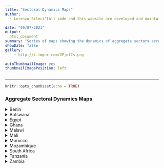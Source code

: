 ```yaml
---
title: "Sectoral Dynamics Maps"
author:
  - Lorenzo Sileci^[All code and this website are developed and maintained by Lorenzo Sileci (LSE, Department of Geography and Environment; Grantham Research Institute for Climate Change and the Environment; l.sileci@lse.ac.uk)]

date: "09/07/2021"
output: 
  html_document
summary: "Series of maps showing the dynamics of aggregate sectors across countries included in the dataset. Maps show admin-level sectoral shares for the last two available waves and the differential between waves."
showDate: false
gallery:
    - http://i.imgur.com/VEjofCs.png
    
autoThumbnailImage: yes
thumbnailImagePosition: left
---
```


***
```r
knitr::opts_chunk$set(echo = TRUE)

```


### Aggregate Sectoral Dynamics Maps

<!-- #### Entire Dataset -->

<!-- ```{r, echo=F, message=F, warning = F, fig.align='center', fig.width=15, fig.height = 10} -->
<!-- library(tidyverse) -->
<!-- library(sf) -->

<!-- load("~/Dropbox/Work/RA/services micro ssa/Lorenzo_RA_Work/cleaned-alesina/panel-alesina.RData") -->

<!-- sector_map = panel_alesina %>% -->
<!--   filter(wave == "secondtolast" | wave == "last") %>% -->
<!--   dplyr::select(one_of(c("country", "district", "wave", "wave_id", "sector_primary", "sector_secondary", "sector_tertiary", "geometry")))  -->

<!-- sector_map_delta = sector_map %>% -->
<!--   sf::st_drop_geometry() %>% -->
<!--   dplyr::select(-wave) %>% -->
<!--   pivot_wider(names_from = wave_id, values_from = c(sector_primary, sector_secondary, sector_tertiary)) %>% -->
<!--   mutate(sector_primary_delta = sector_primary_3 - sector_primary_2, -->
<!--          sector_secondary_delta = sector_secondary_3 - sector_secondary_2, -->
<!--          sector_tertiary_delta = sector_tertiary_3 - sector_tertiary_2) %>% -->
<!--   mutate(wave = "delta") %>% -->
<!--   dplyr::select(one_of(c("country", "district", "wave", "sector_primary_delta", "sector_secondary_delta", "sector_tertiary_delta"))) -->

<!-- geometries = sector_map %>% dplyr::select(one_of(c("district", "geometry"))) -->
<!-- sector_map_delta = merge(geometries, sector_map_delta, by = "district") -->

<!-- entire_1 = ggplot() + -->
<!--   geom_sf(data = sector_map[sector_map$wave=="secondtolast",]$geometry) + -->
<!--   geom_sf(data = sector_map[sector_map$wave=="secondtolast",], aes(fill=sector_primary)) + -->
<!--   scale_fill_viridis_c(option = "plasma", name = "Primary Sector I") + -->
<!--   theme_void() + theme(legend.title = element_text(face = "bold")) -->

<!-- entire_2 = ggplot() + -->
<!--   geom_sf(data = sector_map[sector_map$wave=="last",]$geometry) + -->
<!--   geom_sf(data = sector_map[sector_map$wave=="last",], aes(fill=sector_primary)) + -->
<!--   scale_fill_viridis_c(option = "plasma", name = "Primary Sector II") + -->
<!--   theme_void() + theme(legend.title = element_text(face = "bold")) -->

<!-- entire_3 = ggplot() + -->
<!--   geom_sf(data = sector_map_delta$geometry) + -->
<!--   geom_sf(data = sector_map_delta, aes(fill=sector_primary_delta)) + -->
<!--   scale_fill_viridis_c(option = "plasma", name = "\u0394 Primary Sector") + -->
<!--   theme_void() + theme(legend.title = element_text(face = "bold")) -->

<!-- entire_4 = ggplot() + -->
<!--   geom_sf(data = sector_map[sector_map$wave=="secondtolast",]$geometry) + -->
<!--   geom_sf(data = sector_map[sector_map$wave=="secondtolast",], aes(fill=sector_secondary)) + -->
<!--   scale_fill_viridis_c(option = "viridis", name = "Secondary Sector I") + -->
<!--   theme_void() + theme(legend.title = element_text(face = "bold")) -->

<!-- entire_5 = ggplot() + -->
<!--   geom_sf(data = sector_map[sector_map$wave=="last",]$geometry) + -->
<!--   geom_sf(data = sector_map[sector_map$wave=="last",], aes(fill=sector_secondary)) + -->
<!--   scale_fill_viridis_c(option = "viridis", name = "Secondary Sector II") + -->
<!--   theme_void() + theme(legend.title = element_text(face = "bold")) -->

<!-- entire_6 = ggplot() + -->
<!--   geom_sf(data = sector_map_delta$geometry) + -->
<!--   geom_sf(data = sector_map_delta, aes(fill=sector_secondary_delta)) + -->
<!--   scale_fill_viridis_c(option = "viridis", name = "\u0394 Secondary Sector") + -->
<!--   theme_void() + theme(legend.title = element_text(face = "bold")) -->


<!-- entire_7 = ggplot() + -->
<!--   geom_sf(data = sector_map[sector_map$wave=="secondtolast",]$geometry) + -->
<!--   geom_sf(data = sector_map[sector_map$wave=="secondtolast",], aes(fill=sector_tertiary)) + -->
<!--   scale_fill_viridis_c(option = "rocket", name = "Tertiary Sector I") + -->
<!--   theme_void() + theme(legend.title = element_text(face = "bold")) -->

<!-- entire_8 = ggplot() + -->
<!--   geom_sf(data = sector_map[sector_map$wave=="last",]$geometry) + -->
<!--   geom_sf(data = sector_map[sector_map$wave=="last",], aes(fill=sector_tertiary)) + -->
<!--   scale_fill_viridis_c(option = "rocket", name = "Tertiary Sector II") + -->
<!--   theme_void() + theme(legend.title = element_text(face = "bold")) -->

<!-- entire_9 = ggplot() + -->
<!--   geom_sf(data = sector_map_delta$geometry) + -->
<!--   geom_sf(data = sector_map_delta, aes(fill=sector_tertiary_delta)) + -->
<!--   scale_fill_viridis_c(option = "rocket", name = "\u0394 Tertiary Sector") + -->
<!--   theme_void() + theme(legend.title = element_text(face = "bold")) -->

<!-- ggpubr::ggarrange(entire_1, entire_2, entire_3, entire_4, entire_5, entire_6, entire_7, entire_8, entire_9, -->
<!--                   ncol = 3, nrow = 3, -->
<!--                   hjust =  -0.7) -->
<!-- ``` -->



<details><summary> Benin </summary>

```r
library(tidyverse)
library(sf)

load("~/Dropbox/Work/RA/services micro ssa/Lorenzo_RA_Work/cleaned-alesina/panel-alesina.RData")

sector_map = panel_alesina %>%
  filter(wave == "secondtolast" | wave == "last") %>%
  dplyr::select(one_of(c("country", "district", "wave", "wave_id", "sector_primary", "sector_secondary", "sector_tertiary", "geometry"))) 

sector_map_delta = sector_map %>%
  sf::st_drop_geometry() %>%
  dplyr::select(-wave) %>%
  pivot_wider(names_from = wave_id, values_from = c(sector_primary, sector_secondary, sector_tertiary)) %>%
  mutate(sector_primary_delta = sector_primary_3 - sector_primary_2,
         sector_secondary_delta = sector_secondary_3 - sector_secondary_2,
         sector_tertiary_delta = sector_tertiary_3 - sector_tertiary_2) %>%
  mutate(wave = "delta") %>%
  dplyr::select(one_of(c("country", "district", "wave", "sector_primary_delta", "sector_secondary_delta", "sector_tertiary_delta")))

geometries = sector_map %>% dplyr::select(one_of(c("district", "geometry")))
sector_map_delta = merge(geometries, sector_map_delta, by = "district")

Benin_1 = ggplot() +
  geom_sf(data = sector_map[sector_map$country=="Benin" & sector_map$wave=="secondtolast",]$geometry) +
  geom_sf(data = sector_map[sector_map$country=="Benin" & sector_map$wave=="secondtolast",], aes(fill=sector_primary)) +
  scale_fill_viridis_c(option = "plasma", name = "Primary Sector I") +
  theme_void() + theme(legend.title = element_text(face = "bold"))

Benin_2 = ggplot() +
  geom_sf(data = sector_map[sector_map$country=="Benin" & sector_map$wave=="last",]$geometry) +
  geom_sf(data = sector_map[sector_map$country=="Benin" & sector_map$wave=="last",], aes(fill=sector_primary)) +
  scale_fill_viridis_c(option = "plasma", name = "Primary Sector II") +
  theme_void() + theme(legend.title = element_text(face = "bold"))

Benin_3 = ggplot() +
  geom_sf(data = sector_map_delta[sector_map_delta$country=="Benin",]$geometry) +
  geom_sf(data = sector_map_delta[sector_map_delta$country=="Benin",], aes(fill=sector_primary_delta)) +
  scale_fill_viridis_c(option = "plasma", name = "\u0394 Primary Sector") +
  theme_void() + theme(legend.title = element_text(face = "bold"))

Benin_4 = ggplot() +
  geom_sf(data = sector_map[sector_map$country=="Benin" & sector_map$wave=="secondtolast",]$geometry) +
  geom_sf(data = sector_map[sector_map$country=="Benin" & sector_map$wave=="secondtolast",], aes(fill=sector_secondary)) +
  scale_fill_viridis_c(option = "viridis", name = "Secondary Sector I") +
  theme_void() + theme(legend.title = element_text(face = "bold"))

Benin_5 = ggplot() +
  geom_sf(data = sector_map[sector_map$country=="Benin" & sector_map$wave=="last",]$geometry) +
  geom_sf(data = sector_map[sector_map$country=="Benin" & sector_map$wave=="last",], aes(fill=sector_secondary)) +
  scale_fill_viridis_c(option = "viridis", name = "Secondary Sector II") +
  theme_void() + theme(legend.title = element_text(face = "bold"))

Benin_6 = ggplot() +
  geom_sf(data = sector_map_delta[sector_map_delta$country=="Benin",]$geometry) +
  geom_sf(data = sector_map_delta[sector_map_delta$country=="Benin",], aes(fill=sector_secondary_delta)) +
  scale_fill_viridis_c(option = "viridis", name = "\u0394 Secondary Sector") +
  theme_void() + theme(legend.title = element_text(face = "bold"))


Benin_7 = ggplot() +
  geom_sf(data = sector_map[sector_map$country=="Benin" & sector_map$wave=="secondtolast",]$geometry) +
  geom_sf(data = sector_map[sector_map$country=="Benin" & sector_map$wave=="secondtolast",], aes(fill=sector_tertiary)) +
  scale_fill_viridis_c(option = "rocket", name = "Tertiary Sector I") +
  theme_void() + theme(legend.title = element_text(face = "bold"))

Benin_8 = ggplot() +
  geom_sf(data = sector_map[sector_map$country=="Benin" & sector_map$wave=="last",]$geometry) +
  geom_sf(data = sector_map[sector_map$country=="Benin" & sector_map$wave=="last",], aes(fill=sector_tertiary)) +
  scale_fill_viridis_c(option = "rocket", name = "Tertiary Sector II") +
  theme_void() + theme(legend.title = element_text(face = "bold"))

Benin_9 = ggplot() +
  geom_sf(data = sector_map_delta[sector_map_delta$country=="Benin",]$geometry) +
  geom_sf(data = sector_map_delta[sector_map_delta$country=="Benin",], aes(fill=sector_tertiary_delta)) +
  scale_fill_viridis_c(option = "rocket", name = "\u0394 Tertiary Sector") +
  theme_void() + theme(legend.title = element_text(face = "bold"))

ggpubr::ggarrange(Benin_1, Benin_2, Benin_3, Benin_4, Benin_5, Benin_6, Benin_7, Benin_8, Benin_9,
                  ncol = 3, nrow = 3,
                  hjust =  -0.7)
```

</details><details><summary>Botswana</summary>

```r
library(tidyverse)
library(sf)

load("~/Dropbox/Work/RA/services micro ssa/Lorenzo_RA_Work/cleaned-alesina/panel-alesina.RData")

sector_map = panel_alesina %>%
  filter(wave == "secondtolast" | wave == "last") %>%
  dplyr::select(one_of(c("country", "district", "wave", "wave_id", "sector_primary", "sector_secondary", "sector_tertiary", "geometry"))) 

sector_map_delta = sector_map %>%
  sf::st_drop_geometry() %>%
  dplyr::select(-wave) %>%
  pivot_wider(names_from = wave_id, values_from = c(sector_primary, sector_secondary, sector_tertiary)) %>%
  mutate(sector_primary_delta = sector_primary_3 - sector_primary_2,
         sector_secondary_delta = sector_secondary_3 - sector_secondary_2,
         sector_tertiary_delta = sector_tertiary_3 - sector_tertiary_2) %>%
  mutate(wave = "delta") %>%
  dplyr::select(one_of(c("country", "district", "wave", "sector_primary_delta", "sector_secondary_delta", "sector_tertiary_delta")))

geometries = sector_map %>% dplyr::select(one_of(c("district", "geometry")))
sector_map_delta = merge(geometries, sector_map_delta, by = "district")

Botswana_1 = ggplot() +
  geom_sf(data = sector_map[sector_map$country=="Botswana" & sector_map$wave=="secondtolast",]$geometry) +
  geom_sf(data = sector_map[sector_map$country=="Botswana" & sector_map$wave=="secondtolast",], aes(fill=sector_primary)) +
  scale_fill_viridis_c(option = "plasma", name = "Primary Sector I") +
  theme_void() + theme(legend.title = element_text(face = "bold"))

Botswana_2 = ggplot() +
  geom_sf(data = sector_map[sector_map$country=="Botswana" & sector_map$wave=="last",]$geometry) +
  geom_sf(data = sector_map[sector_map$country=="Botswana" & sector_map$wave=="last",], aes(fill=sector_primary)) +
  scale_fill_viridis_c(option = "plasma", name = "Primary Sector II") +
  theme_void() + theme(legend.title = element_text(face = "bold"))

Botswana_3 = ggplot() +
  geom_sf(data = sector_map_delta[sector_map_delta$country=="Botswana",]$geometry) +
  geom_sf(data = sector_map_delta[sector_map_delta$country=="Botswana",], aes(fill=sector_primary_delta)) +
  scale_fill_viridis_c(option = "plasma", name = "\u0394 Primary Sector") +
  theme_void() + theme(legend.title = element_text(face = "bold"))

Botswana_4 = ggplot() +
  geom_sf(data = sector_map[sector_map$country=="Botswana" & sector_map$wave=="secondtolast",]$geometry) +
  geom_sf(data = sector_map[sector_map$country=="Botswana" & sector_map$wave=="secondtolast",], aes(fill=sector_secondary)) +
  scale_fill_viridis_c(option = "viridis", name = "Secondary Sector I") +
  theme_void() + theme(legend.title = element_text(face = "bold"))

Botswana_5 = ggplot() +
  geom_sf(data = sector_map[sector_map$country=="Botswana" & sector_map$wave=="last",]$geometry) +
  geom_sf(data = sector_map[sector_map$country=="Botswana" & sector_map$wave=="last",], aes(fill=sector_secondary)) +
  scale_fill_viridis_c(option = "viridis", name = "Secondary Sector II") +
  theme_void() + theme(legend.title = element_text(face = "bold"))

Botswana_6 = ggplot() +
  geom_sf(data = sector_map_delta[sector_map_delta$country=="Botswana",]$geometry) +
  geom_sf(data = sector_map_delta[sector_map_delta$country=="Botswana",], aes(fill=sector_secondary_delta)) +
  scale_fill_viridis_c(option = "viridis", name = "\u0394 Secondary Sector") +
  theme_void() + theme(legend.title = element_text(face = "bold"))


Botswana_7 = ggplot() +
  geom_sf(data = sector_map[sector_map$country=="Botswana" & sector_map$wave=="secondtolast",]$geometry) +
  geom_sf(data = sector_map[sector_map$country=="Botswana" & sector_map$wave=="secondtolast",], aes(fill=sector_tertiary)) +
  scale_fill_viridis_c(option = "rocket", name = "Tertiary Sector I") +
  theme_void() + theme(legend.title = element_text(face = "bold"))

Botswana_8 = ggplot() +
  geom_sf(data = sector_map[sector_map$country=="Botswana" & sector_map$wave=="last",]$geometry) +
  geom_sf(data = sector_map[sector_map$country=="Botswana" & sector_map$wave=="last",], aes(fill=sector_tertiary)) +
  scale_fill_viridis_c(option = "rocket", name = "Tertiary Sector II") +
  theme_void() + theme(legend.title = element_text(face = "bold"))

Botswana_9 = ggplot() +
  geom_sf(data = sector_map_delta[sector_map_delta$country=="Botswana",]$geometry) +
  geom_sf(data = sector_map_delta[sector_map_delta$country=="Botswana",], aes(fill=sector_tertiary_delta)) +
  scale_fill_viridis_c(option = "rocket", name = "\u0394 Tertiary Sector") +
  theme_void() + theme(legend.title = element_text(face = "bold"))

ggpubr::ggarrange(Botswana_1, Botswana_2, Botswana_3, Botswana_4, Botswana_5, Botswana_6, Botswana_7, Botswana_8, Botswana_9,
                  ncol = 3, nrow = 3,
                  hjust =  -0.7)
```

</details><details><summary>Egypt</summary>

```r
library(tidyverse)
library(sf)

load("~/Dropbox/Work/RA/services micro ssa/Lorenzo_RA_Work/cleaned-alesina/panel-alesina.RData")

sector_map = panel_alesina %>%
  filter(wave == "secondtolast" | wave == "last") %>%
  dplyr::select(one_of(c("country", "district", "wave", "wave_id", "sector_primary", "sector_secondary", "sector_tertiary", "geometry"))) 

sector_map_delta = sector_map %>%
  sf::st_drop_geometry() %>%
  dplyr::select(-wave) %>%
  pivot_wider(names_from = wave_id, values_from = c(sector_primary, sector_secondary, sector_tertiary)) %>%
  mutate(sector_primary_delta = sector_primary_3 - sector_primary_2,
         sector_secondary_delta = sector_secondary_3 - sector_secondary_2,
         sector_tertiary_delta = sector_tertiary_3 - sector_tertiary_2) %>%
  mutate(wave = "delta") %>%
  dplyr::select(one_of(c("country", "district", "wave", "sector_primary_delta", "sector_secondary_delta", "sector_tertiary_delta")))

geometries = sector_map %>% dplyr::select(one_of(c("district", "geometry")))
sector_map_delta = merge(geometries, sector_map_delta, by = "district")

Egypt_1 = ggplot() +
  geom_sf(data = sector_map[sector_map$country=="Egypt" & sector_map$wave=="secondtolast",]$geometry) +
  geom_sf(data = sector_map[sector_map$country=="Egypt" & sector_map$wave=="secondtolast",], aes(fill=sector_primary)) +
  scale_fill_viridis_c(option = "plasma", name = "Primary Sector I") +
  theme_void() + theme(legend.title = element_text(face = "bold"))

Egypt_2 = ggplot() +
  geom_sf(data = sector_map[sector_map$country=="Egypt" & sector_map$wave=="last",]$geometry) +
  geom_sf(data = sector_map[sector_map$country=="Egypt" & sector_map$wave=="last",], aes(fill=sector_primary)) +
  scale_fill_viridis_c(option = "plasma", name = "Primary Sector II") +
  theme_void() + theme(legend.title = element_text(face = "bold"))

Egypt_3 = ggplot() +
  geom_sf(data = sector_map_delta[sector_map_delta$country=="Egypt",]$geometry) +
  geom_sf(data = sector_map_delta[sector_map_delta$country=="Egypt",], aes(fill=sector_primary_delta)) +
  scale_fill_viridis_c(option = "plasma", name = "\u0394 Primary Sector") +
  theme_void() + theme(legend.title = element_text(face = "bold"))

Egypt_4 = ggplot() +
  geom_sf(data = sector_map[sector_map$country=="Egypt" & sector_map$wave=="secondtolast",]$geometry) +
  geom_sf(data = sector_map[sector_map$country=="Egypt" & sector_map$wave=="secondtolast",], aes(fill=sector_secondary)) +
  scale_fill_viridis_c(option = "viridis", name = "Secondary Sector I") +
  theme_void() + theme(legend.title = element_text(face = "bold"))

Egypt_5 = ggplot() +
  geom_sf(data = sector_map[sector_map$country=="Egypt" & sector_map$wave=="last",]$geometry) +
  geom_sf(data = sector_map[sector_map$country=="Egypt" & sector_map$wave=="last",], aes(fill=sector_secondary)) +
  scale_fill_viridis_c(option = "viridis", name = "Secondary Sector II") +
  theme_void() + theme(legend.title = element_text(face = "bold"))

Egypt_6 = ggplot() +
  geom_sf(data = sector_map_delta[sector_map_delta$country=="Egypt",]$geometry) +
  geom_sf(data = sector_map_delta[sector_map_delta$country=="Egypt",], aes(fill=sector_secondary_delta)) +
  scale_fill_viridis_c(option = "viridis", name = "\u0394 Secondary Sector") +
  theme_void() + theme(legend.title = element_text(face = "bold"))


Egypt_7 = ggplot() +
  geom_sf(data = sector_map[sector_map$country=="Egypt" & sector_map$wave=="secondtolast",]$geometry) +
  geom_sf(data = sector_map[sector_map$country=="Egypt" & sector_map$wave=="secondtolast",], aes(fill=sector_tertiary)) +
  scale_fill_viridis_c(option = "rocket", name = "Tertiary Sector I") +
  theme_void() + theme(legend.title = element_text(face = "bold"))

Egypt_8 = ggplot() +
  geom_sf(data = sector_map[sector_map$country=="Egypt" & sector_map$wave=="last",]$geometry) +
  geom_sf(data = sector_map[sector_map$country=="Egypt" & sector_map$wave=="last",], aes(fill=sector_tertiary)) +
  scale_fill_viridis_c(option = "rocket", name = "Tertiary Sector II") +
  theme_void() + theme(legend.title = element_text(face = "bold"))

Egypt_9 = ggplot() +
  geom_sf(data = sector_map_delta[sector_map_delta$country=="Egypt",]$geometry) +
  geom_sf(data = sector_map_delta[sector_map_delta$country=="Egypt",], aes(fill=sector_tertiary_delta)) +
  scale_fill_viridis_c(option = "rocket", name = "\u0394 Tertiary Sector") +
  theme_void() + theme(legend.title = element_text(face = "bold"))

ggpubr::ggarrange(Egypt_1, Egypt_2, Egypt_3, Egypt_4, Egypt_5, Egypt_6, Egypt_7, Egypt_8, Egypt_9,
                  ncol = 3, nrow = 3,
                  hjust =  -0.7)
```

</details><details><summary>Ghana</summary>

```r
library(tidyverse)
library(sf)

load("~/Dropbox/Work/RA/services micro ssa/Lorenzo_RA_Work/cleaned-alesina/panel-alesina.RData")

sector_map = panel_alesina %>%
  filter(wave == "secondtolast" | wave == "last") %>%
  dplyr::select(one_of(c("country", "district", "wave", "wave_id", "sector_primary", "sector_secondary", "sector_tertiary", "geometry"))) 

sector_map_delta = sector_map %>%
  sf::st_drop_geometry() %>%
  dplyr::select(-wave) %>%
  pivot_wider(names_from = wave_id, values_from = c(sector_primary, sector_secondary, sector_tertiary)) %>%
  mutate(sector_primary_delta = sector_primary_3 - sector_primary_2,
         sector_secondary_delta = sector_secondary_3 - sector_secondary_2,
         sector_tertiary_delta = sector_tertiary_3 - sector_tertiary_2) %>%
  mutate(wave = "delta") %>%
  dplyr::select(one_of(c("country", "district", "wave", "sector_primary_delta", "sector_secondary_delta", "sector_tertiary_delta")))

geometries = sector_map %>% dplyr::select(one_of(c("district", "geometry")))
sector_map_delta = merge(geometries, sector_map_delta, by = "district")

Ghana_1 = ggplot() +
  geom_sf(data = sector_map[sector_map$country=="Ghana" & sector_map$wave=="secondtolast",]$geometry) +
  geom_sf(data = sector_map[sector_map$country=="Ghana" & sector_map$wave=="secondtolast",], aes(fill=sector_primary)) +
  scale_fill_viridis_c(option = "plasma", name = "Primary Sector I") +
  theme_void() + theme(legend.title = element_text(face = "bold"))

Ghana_2 = ggplot() +
  geom_sf(data = sector_map[sector_map$country=="Ghana" & sector_map$wave=="last",]$geometry) +
  geom_sf(data = sector_map[sector_map$country=="Ghana" & sector_map$wave=="last",], aes(fill=sector_primary)) +
  scale_fill_viridis_c(option = "plasma", name = "Primary Sector II") +
  theme_void() + theme(legend.title = element_text(face = "bold"))

Ghana_3 = ggplot() +
  geom_sf(data = sector_map_delta[sector_map_delta$country=="Ghana",]$geometry) +
  geom_sf(data = sector_map_delta[sector_map_delta$country=="Ghana",], aes(fill=sector_primary_delta)) +
  scale_fill_viridis_c(option = "plasma", name = "\u0394 Primary Sector") +
  theme_void() + theme(legend.title = element_text(face = "bold"))

Ghana_4 = ggplot() +
  geom_sf(data = sector_map[sector_map$country=="Ghana" & sector_map$wave=="secondtolast",]$geometry) +
  geom_sf(data = sector_map[sector_map$country=="Ghana" & sector_map$wave=="secondtolast",], aes(fill=sector_secondary)) +
  scale_fill_viridis_c(option = "viridis", name = "Secondary Sector I") +
  theme_void() + theme(legend.title = element_text(face = "bold"))

Ghana_5 = ggplot() +
  geom_sf(data = sector_map[sector_map$country=="Ghana" & sector_map$wave=="last",]$geometry) +
  geom_sf(data = sector_map[sector_map$country=="Ghana" & sector_map$wave=="last",], aes(fill=sector_secondary)) +
  scale_fill_viridis_c(option = "viridis", name = "Secondary Sector II") +
  theme_void() + theme(legend.title = element_text(face = "bold"))

Ghana_6 = ggplot() +
  geom_sf(data = sector_map_delta[sector_map_delta$country=="Ghana",]$geometry) +
  geom_sf(data = sector_map_delta[sector_map_delta$country=="Ghana",], aes(fill=sector_secondary_delta)) +
  scale_fill_viridis_c(option = "viridis", name = "\u0394 Secondary Sector") +
  theme_void() + theme(legend.title = element_text(face = "bold"))


Ghana_7 = ggplot() +
  geom_sf(data = sector_map[sector_map$country=="Ghana" & sector_map$wave=="secondtolast",]$geometry) +
  geom_sf(data = sector_map[sector_map$country=="Ghana" & sector_map$wave=="secondtolast",], aes(fill=sector_tertiary)) +
  scale_fill_viridis_c(option = "rocket", name = "Tertiary Sector I") +
  theme_void() + theme(legend.title = element_text(face = "bold"))

Ghana_8 = ggplot() +
  geom_sf(data = sector_map[sector_map$country=="Ghana" & sector_map$wave=="last",]$geometry) +
  geom_sf(data = sector_map[sector_map$country=="Ghana" & sector_map$wave=="last",], aes(fill=sector_tertiary)) +
  scale_fill_viridis_c(option = "rocket", name = "Tertiary Sector II") +
  theme_void() + theme(legend.title = element_text(face = "bold"))

Ghana_9 = ggplot() +
  geom_sf(data = sector_map_delta[sector_map_delta$country=="Ghana",]$geometry) +
  geom_sf(data = sector_map_delta[sector_map_delta$country=="Ghana",], aes(fill=sector_tertiary_delta)) +
  scale_fill_viridis_c(option = "rocket", name = "\u0394 Tertiary Sector") +
  theme_void() + theme(legend.title = element_text(face = "bold"))

ggpubr::ggarrange(Ghana_1, Ghana_2, Ghana_3, Ghana_4, Ghana_5, Ghana_6, Ghana_7, Ghana_8, Ghana_9,
                  ncol = 3, nrow = 3,
                  hjust =  -0.7)
```

</details><details><summary>Malawi</summary>

```r
library(tidyverse)
library(sf)

load("~/Dropbox/Work/RA/services micro ssa/Lorenzo_RA_Work/cleaned-alesina/panel-alesina.RData")

sector_map = panel_alesina %>%
  filter(wave == "secondtolast" | wave == "last") %>%
  dplyr::select(one_of(c("country", "district", "wave", "wave_id", "sector_primary", "sector_secondary", "sector_tertiary", "geometry"))) 

sector_map_delta = sector_map %>%
  sf::st_drop_geometry() %>%
  dplyr::select(-wave) %>%
  pivot_wider(names_from = wave_id, values_from = c(sector_primary, sector_secondary, sector_tertiary)) %>%
  mutate(sector_primary_delta = sector_primary_3 - sector_primary_2,
         sector_secondary_delta = sector_secondary_3 - sector_secondary_2,
         sector_tertiary_delta = sector_tertiary_3 - sector_tertiary_2) %>%
  mutate(wave = "delta") %>%
  dplyr::select(one_of(c("country", "district", "wave", "sector_primary_delta", "sector_secondary_delta", "sector_tertiary_delta")))

geometries = sector_map %>% dplyr::select(one_of(c("district", "geometry")))
sector_map_delta = merge(geometries, sector_map_delta, by = "district")

Malawi_1 = ggplot() +
  geom_sf(data = sector_map[sector_map$country=="Malawi" & sector_map$wave=="secondtolast",]$geometry) +
  geom_sf(data = sector_map[sector_map$country=="Malawi" & sector_map$wave=="secondtolast",], aes(fill=sector_primary)) +
  scale_fill_viridis_c(option = "plasma", name = "Primary Sector I") +
  theme_void() + theme(legend.title = element_text(face = "bold"))

Malawi_2 = ggplot() +
  geom_sf(data = sector_map[sector_map$country=="Malawi" & sector_map$wave=="last",]$geometry) +
  geom_sf(data = sector_map[sector_map$country=="Malawi" & sector_map$wave=="last",], aes(fill=sector_primary)) +
  scale_fill_viridis_c(option = "plasma", name = "Primary Sector II") +
  theme_void() + theme(legend.title = element_text(face = "bold"))

Malawi_3 = ggplot() +
  geom_sf(data = sector_map_delta[sector_map_delta$country=="Malawi",]$geometry) +
  geom_sf(data = sector_map_delta[sector_map_delta$country=="Malawi",], aes(fill=sector_primary_delta)) +
  scale_fill_viridis_c(option = "plasma", name = "\u0394 Primary Sector") +
  theme_void() + theme(legend.title = element_text(face = "bold"))

Malawi_4 = ggplot() +
  geom_sf(data = sector_map[sector_map$country=="Malawi" & sector_map$wave=="secondtolast",]$geometry) +
  geom_sf(data = sector_map[sector_map$country=="Malawi" & sector_map$wave=="secondtolast",], aes(fill=sector_secondary)) +
  scale_fill_viridis_c(option = "viridis", name = "Secondary Sector I") +
  theme_void() + theme(legend.title = element_text(face = "bold"))

Malawi_5 = ggplot() +
  geom_sf(data = sector_map[sector_map$country=="Malawi" & sector_map$wave=="last",]$geometry) +
  geom_sf(data = sector_map[sector_map$country=="Malawi" & sector_map$wave=="last",], aes(fill=sector_secondary)) +
  scale_fill_viridis_c(option = "viridis", name = "Secondary Sector II") +
  theme_void() + theme(legend.title = element_text(face = "bold"))

Malawi_6 = ggplot() +
  geom_sf(data = sector_map_delta[sector_map_delta$country=="Malawi",]$geometry) +
  geom_sf(data = sector_map_delta[sector_map_delta$country=="Malawi",], aes(fill=sector_secondary_delta)) +
  scale_fill_viridis_c(option = "viridis", name = "\u0394 Secondary Sector") +
  theme_void() + theme(legend.title = element_text(face = "bold"))


Malawi_7 = ggplot() +
  geom_sf(data = sector_map[sector_map$country=="Malawi" & sector_map$wave=="secondtolast",]$geometry) +
  geom_sf(data = sector_map[sector_map$country=="Malawi" & sector_map$wave=="secondtolast",], aes(fill=sector_tertiary)) +
  scale_fill_viridis_c(option = "rocket", name = "Tertiary Sector I") +
  theme_void() + theme(legend.title = element_text(face = "bold"))

Malawi_8 = ggplot() +
  geom_sf(data = sector_map[sector_map$country=="Malawi" & sector_map$wave=="last",]$geometry) +
  geom_sf(data = sector_map[sector_map$country=="Malawi" & sector_map$wave=="last",], aes(fill=sector_tertiary)) +
  scale_fill_viridis_c(option = "rocket", name = "Tertiary Sector II") +
  theme_void() + theme(legend.title = element_text(face = "bold"))

Malawi_9 = ggplot() +
  geom_sf(data = sector_map_delta[sector_map_delta$country=="Malawi",]$geometry) +
  geom_sf(data = sector_map_delta[sector_map_delta$country=="Malawi",], aes(fill=sector_tertiary_delta)) +
  scale_fill_viridis_c(option = "rocket", name = "\u0394 Tertiary Sector") +
  theme_void() + theme(legend.title = element_text(face = "bold"))

ggpubr::ggarrange(Malawi_1, Malawi_2, Malawi_3, Malawi_4, Malawi_5, Malawi_6, Malawi_7, Malawi_8, Malawi_9,
                  ncol = 3, nrow = 3,
                  hjust =  -0.7)
```

</details><details><summary>Mali</summary>

```r
library(tidyverse)
library(sf)

load("~/Dropbox/Work/RA/services micro ssa/Lorenzo_RA_Work/cleaned-alesina/panel-alesina.RData")

sector_map = panel_alesina %>%
  filter(wave == "secondtolast" | wave == "last") %>%
  dplyr::select(one_of(c("country", "district", "wave", "wave_id", "sector_primary", "sector_secondary", "sector_tertiary", "geometry"))) 

sector_map_delta = sector_map %>%
  sf::st_drop_geometry() %>%
  dplyr::select(-wave) %>%
  pivot_wider(names_from = wave_id, values_from = c(sector_primary, sector_secondary, sector_tertiary)) %>%
  mutate(sector_primary_delta = sector_primary_3 - sector_primary_2,
         sector_secondary_delta = sector_secondary_3 - sector_secondary_2,
         sector_tertiary_delta = sector_tertiary_3 - sector_tertiary_2) %>%
  mutate(wave = "delta") %>%
  dplyr::select(one_of(c("country", "district", "wave", "sector_primary_delta", "sector_secondary_delta", "sector_tertiary_delta")))

geometries = sector_map %>% dplyr::select(one_of(c("district", "geometry")))
sector_map_delta = merge(geometries, sector_map_delta, by = "district")

Mali_1 = ggplot() +
  geom_sf(data = sector_map[sector_map$country=="Mali" & sector_map$wave=="secondtolast",]$geometry) +
  geom_sf(data = sector_map[sector_map$country=="Mali" & sector_map$wave=="secondtolast",], aes(fill=sector_primary)) +
  scale_fill_viridis_c(option = "plasma", name = "Primary Sector I") +
  theme_void() + theme(legend.title = element_text(face = "bold"))

Mali_2 = ggplot() +
  geom_sf(data = sector_map[sector_map$country=="Mali" & sector_map$wave=="last",]$geometry) +
  geom_sf(data = sector_map[sector_map$country=="Mali" & sector_map$wave=="last",], aes(fill=sector_primary)) +
  scale_fill_viridis_c(option = "plasma", name = "Primary Sector II") +
  theme_void() + theme(legend.title = element_text(face = "bold"))

Mali_3 = ggplot() +
  geom_sf(data = sector_map_delta[sector_map_delta$country=="Mali",]$geometry) +
  geom_sf(data = sector_map_delta[sector_map_delta$country=="Mali",], aes(fill=sector_primary_delta)) +
  scale_fill_viridis_c(option = "plasma", name = "\u0394 Primary Sector") +
  theme_void() + theme(legend.title = element_text(face = "bold"))

Mali_4 = ggplot() +
  geom_sf(data = sector_map[sector_map$country=="Mali" & sector_map$wave=="secondtolast",]$geometry) +
  geom_sf(data = sector_map[sector_map$country=="Mali" & sector_map$wave=="secondtolast",], aes(fill=sector_secondary)) +
  scale_fill_viridis_c(option = "viridis", name = "Secondary Sector I") +
  theme_void() + theme(legend.title = element_text(face = "bold"))

Mali_5 = ggplot() +
  geom_sf(data = sector_map[sector_map$country=="Mali" & sector_map$wave=="last",]$geometry) +
  geom_sf(data = sector_map[sector_map$country=="Mali" & sector_map$wave=="last",], aes(fill=sector_secondary)) +
  scale_fill_viridis_c(option = "viridis", name = "Secondary Sector II") +
  theme_void() + theme(legend.title = element_text(face = "bold"))

Mali_6 = ggplot() +
  geom_sf(data = sector_map_delta[sector_map_delta$country=="Mali",]$geometry) +
  geom_sf(data = sector_map_delta[sector_map_delta$country=="Mali",], aes(fill=sector_secondary_delta)) +
  scale_fill_viridis_c(option = "viridis", name = "\u0394 Secondary Sector") +
  theme_void() + theme(legend.title = element_text(face = "bold"))


Mali_7 = ggplot() +
  geom_sf(data = sector_map[sector_map$country=="Mali" & sector_map$wave=="secondtolast",]$geometry) +
  geom_sf(data = sector_map[sector_map$country=="Mali" & sector_map$wave=="secondtolast",], aes(fill=sector_tertiary)) +
  scale_fill_viridis_c(option = "rocket", name = "Tertiary Sector I") +
  theme_void() + theme(legend.title = element_text(face = "bold"))

Mali_8 = ggplot() +
  geom_sf(data = sector_map[sector_map$country=="Mali" & sector_map$wave=="last",]$geometry) +
  geom_sf(data = sector_map[sector_map$country=="Mali" & sector_map$wave=="last",], aes(fill=sector_tertiary)) +
  scale_fill_viridis_c(option = "rocket", name = "Tertiary Sector II") +
  theme_void() + theme(legend.title = element_text(face = "bold"))

Mali_9 = ggplot() +
  geom_sf(data = sector_map_delta[sector_map_delta$country=="Mali",]$geometry) +
  geom_sf(data = sector_map_delta[sector_map_delta$country=="Mali",], aes(fill=sector_tertiary_delta)) +
  scale_fill_viridis_c(option = "rocket", name = "\u0394 Tertiary Sector") +
  theme_void() + theme(legend.title = element_text(face = "bold"))

ggpubr::ggarrange(Mali_1, Mali_2, Mali_3, Mali_4, Mali_5, Mali_6, Mali_7, Mali_8, Mali_9,
                  ncol = 3, nrow = 3,
                  hjust =  -0.7)
```

</details><details><summary>Morocco</summary>

```r
library(tidyverse)
library(sf)

load("~/Dropbox/Work/RA/services micro ssa/Lorenzo_RA_Work/cleaned-alesina/panel-alesina.RData")

sector_map = panel_alesina %>%
  filter(wave == "secondtolast" | wave == "last") %>%
  dplyr::select(one_of(c("country", "district", "wave", "wave_id", "sector_primary", "sector_secondary", "sector_tertiary", "geometry"))) 

sector_map_delta = sector_map %>%
  sf::st_drop_geometry() %>%
  dplyr::select(-wave) %>%
  pivot_wider(names_from = wave_id, values_from = c(sector_primary, sector_secondary, sector_tertiary)) %>%
  mutate(sector_primary_delta = sector_primary_3 - sector_primary_2,
         sector_secondary_delta = sector_secondary_3 - sector_secondary_2,
         sector_tertiary_delta = sector_tertiary_3 - sector_tertiary_2) %>%
  mutate(wave = "delta") %>%
  dplyr::select(one_of(c("country", "district", "wave", "sector_primary_delta", "sector_secondary_delta", "sector_tertiary_delta")))

geometries = sector_map %>% dplyr::select(one_of(c("district", "geometry")))
sector_map_delta = merge(geometries, sector_map_delta, by = "district")

Morocco_1 = ggplot() +
  geom_sf(data = sector_map[sector_map$country=="Morocco" & sector_map$wave=="secondtolast",]$geometry) +
  geom_sf(data = sector_map[sector_map$country=="Morocco" & sector_map$wave=="secondtolast",], aes(fill=sector_primary)) +
  scale_fill_viridis_c(option = "plasma", name = "Primary Sector I") +
  theme_void() + theme(legend.title = element_text(face = "bold"))

Morocco_2 = ggplot() +
  geom_sf(data = sector_map[sector_map$country=="Morocco" & sector_map$wave=="last",]$geometry) +
  geom_sf(data = sector_map[sector_map$country=="Morocco" & sector_map$wave=="last",], aes(fill=sector_primary)) +
  scale_fill_viridis_c(option = "plasma", name = "Primary Sector II") +
  theme_void() + theme(legend.title = element_text(face = "bold"))

Morocco_3 = ggplot() +
  geom_sf(data = sector_map_delta[sector_map_delta$country=="Morocco",]$geometry) +
  geom_sf(data = sector_map_delta[sector_map_delta$country=="Morocco",], aes(fill=sector_primary_delta)) +
  scale_fill_viridis_c(option = "plasma", name = "\u0394 Primary Sector") +
  theme_void() + theme(legend.title = element_text(face = "bold"))

Morocco_4 = ggplot() +
  geom_sf(data = sector_map[sector_map$country=="Morocco" & sector_map$wave=="secondtolast",]$geometry) +
  geom_sf(data = sector_map[sector_map$country=="Morocco" & sector_map$wave=="secondtolast",], aes(fill=sector_secondary)) +
  scale_fill_viridis_c(option = "viridis", name = "Secondary Sector I") +
  theme_void() + theme(legend.title = element_text(face = "bold"))

Morocco_5 = ggplot() +
  geom_sf(data = sector_map[sector_map$country=="Morocco" & sector_map$wave=="last",]$geometry) +
  geom_sf(data = sector_map[sector_map$country=="Morocco" & sector_map$wave=="last",], aes(fill=sector_secondary)) +
  scale_fill_viridis_c(option = "viridis", name = "Secondary Sector II") +
  theme_void() + theme(legend.title = element_text(face = "bold"))

Morocco_6 = ggplot() +
  geom_sf(data = sector_map_delta[sector_map_delta$country=="Morocco",]$geometry) +
  geom_sf(data = sector_map_delta[sector_map_delta$country=="Morocco",], aes(fill=sector_secondary_delta)) +
  scale_fill_viridis_c(option = "viridis", name = "\u0394 Secondary Sector") +
  theme_void() + theme(legend.title = element_text(face = "bold"))


Morocco_7 = ggplot() +
  geom_sf(data = sector_map[sector_map$country=="Morocco" & sector_map$wave=="secondtolast",]$geometry) +
  geom_sf(data = sector_map[sector_map$country=="Morocco" & sector_map$wave=="secondtolast",], aes(fill=sector_tertiary)) +
  scale_fill_viridis_c(option = "rocket", name = "Tertiary Sector I") +
  theme_void() + theme(legend.title = element_text(face = "bold"))

Morocco_8 = ggplot() +
  geom_sf(data = sector_map[sector_map$country=="Morocco" & sector_map$wave=="last",]$geometry) +
  geom_sf(data = sector_map[sector_map$country=="Morocco" & sector_map$wave=="last",], aes(fill=sector_tertiary)) +
  scale_fill_viridis_c(option = "rocket", name = "Tertiary Sector II") +
  theme_void() + theme(legend.title = element_text(face = "bold"))

Morocco_9 = ggplot() +
  geom_sf(data = sector_map_delta[sector_map_delta$country=="Morocco",]$geometry) +
  geom_sf(data = sector_map_delta[sector_map_delta$country=="Morocco",], aes(fill=sector_tertiary_delta)) +
  scale_fill_viridis_c(option = "rocket", name = "\u0394 Tertiary Sector") +
  theme_void() + theme(legend.title = element_text(face = "bold"))

ggpubr::ggarrange(Morocco_1, Morocco_2, Morocco_3, Morocco_4, Morocco_5, Morocco_6, Morocco_7, Morocco_8, Morocco_9,
                  ncol = 3, nrow = 3,
                  hjust =  -0.7)
```

</details><details><summary>Mozambique</summary>

```r
library(tidyverse)
library(sf)

load("~/Dropbox/Work/RA/services micro ssa/Lorenzo_RA_Work/cleaned-alesina/panel-alesina.RData")

sector_map = panel_alesina %>%
  filter(wave == "secondtolast" | wave == "last") %>%
  dplyr::select(one_of(c("country", "district", "wave", "wave_id", "sector_primary", "sector_secondary", "sector_tertiary", "geometry"))) 

sector_map_delta = sector_map %>%
  sf::st_drop_geometry() %>%
  dplyr::select(-wave) %>%
  pivot_wider(names_from = wave_id, values_from = c(sector_primary, sector_secondary, sector_tertiary)) %>%
  mutate(sector_primary_delta = sector_primary_3 - sector_primary_2,
         sector_secondary_delta = sector_secondary_3 - sector_secondary_2,
         sector_tertiary_delta = sector_tertiary_3 - sector_tertiary_2) %>%
  mutate(wave = "delta") %>%
  dplyr::select(one_of(c("country", "district", "wave", "sector_primary_delta", "sector_secondary_delta", "sector_tertiary_delta")))

geometries = sector_map %>% dplyr::select(one_of(c("district", "geometry")))
sector_map_delta = merge(geometries, sector_map_delta, by = "district")

Mozambique_1 = ggplot() +
  geom_sf(data = sector_map[sector_map$country=="Mozambique" & sector_map$wave=="secondtolast",]$geometry) +
  geom_sf(data = sector_map[sector_map$country=="Mozambique" & sector_map$wave=="secondtolast",], aes(fill=sector_primary)) +
  scale_fill_viridis_c(option = "plasma", name = "Primary Sector I") +
  theme_void() + theme(legend.title = element_text(face = "bold"))

Mozambique_2 = ggplot() +
  geom_sf(data = sector_map[sector_map$country=="Mozambique" & sector_map$wave=="last",]$geometry) +
  geom_sf(data = sector_map[sector_map$country=="Mozambique" & sector_map$wave=="last",], aes(fill=sector_primary)) +
  scale_fill_viridis_c(option = "plasma", name = "Primary Sector II") +
  theme_void() + theme(legend.title = element_text(face = "bold"))

Mozambique_3 = ggplot() +
  geom_sf(data = sector_map_delta[sector_map_delta$country=="Mozambique",]$geometry) +
  geom_sf(data = sector_map_delta[sector_map_delta$country=="Mozambique",], aes(fill=sector_primary_delta)) +
  scale_fill_viridis_c(option = "plasma", name = "\u0394 Primary Sector") +
  theme_void() + theme(legend.title = element_text(face = "bold"))

Mozambique_4 = ggplot() +
  geom_sf(data = sector_map[sector_map$country=="Mozambique" & sector_map$wave=="secondtolast",]$geometry) +
  geom_sf(data = sector_map[sector_map$country=="Mozambique" & sector_map$wave=="secondtolast",], aes(fill=sector_secondary)) +
  scale_fill_viridis_c(option = "viridis", name = "Secondary Sector I") +
  theme_void() + theme(legend.title = element_text(face = "bold"))

Mozambique_5 = ggplot() +
  geom_sf(data = sector_map[sector_map$country=="Mozambique" & sector_map$wave=="last",]$geometry) +
  geom_sf(data = sector_map[sector_map$country=="Mozambique" & sector_map$wave=="last",], aes(fill=sector_secondary)) +
  scale_fill_viridis_c(option = "viridis", name = "Secondary Sector II") +
  theme_void() + theme(legend.title = element_text(face = "bold"))

Mozambique_6 = ggplot() +
  geom_sf(data = sector_map_delta[sector_map_delta$country=="Mozambique",]$geometry) +
  geom_sf(data = sector_map_delta[sector_map_delta$country=="Mozambique",], aes(fill=sector_secondary_delta)) +
  scale_fill_viridis_c(option = "viridis", name = "\u0394 Secondary Sector") +
  theme_void() + theme(legend.title = element_text(face = "bold"))


Mozambique_7 = ggplot() +
  geom_sf(data = sector_map[sector_map$country=="Mozambique" & sector_map$wave=="secondtolast",]$geometry) +
  geom_sf(data = sector_map[sector_map$country=="Mozambique" & sector_map$wave=="secondtolast",], aes(fill=sector_tertiary)) +
  scale_fill_viridis_c(option = "rocket", name = "Tertiary Sector I") +
  theme_void() + theme(legend.title = element_text(face = "bold"))

Mozambique_8 = ggplot() +
  geom_sf(data = sector_map[sector_map$country=="Mozambique" & sector_map$wave=="last",]$geometry) +
  geom_sf(data = sector_map[sector_map$country=="Mozambique" & sector_map$wave=="last",], aes(fill=sector_tertiary)) +
  scale_fill_viridis_c(option = "rocket", name = "Tertiary Sector II") +
  theme_void() + theme(legend.title = element_text(face = "bold"))

Mozambique_9 = ggplot() +
  geom_sf(data = sector_map_delta[sector_map_delta$country=="Mozambique",]$geometry) +
  geom_sf(data = sector_map_delta[sector_map_delta$country=="Mozambique",], aes(fill=sector_tertiary_delta)) +
  scale_fill_viridis_c(option = "rocket", name = "\u0394 Tertiary Sector") +
  theme_void() + theme(legend.title = element_text(face = "bold"))

ggpubr::ggarrange(Mozambique_1, Mozambique_2, Mozambique_3, Mozambique_4, Mozambique_5, Mozambique_6, Mozambique_7, Mozambique_8, Mozambique_9,
                  ncol = 3, nrow = 3,
                  hjust =  -0.7)
```


<!-- </details><details><summary>Rwanda</summary> -->

<!-- ```{r, echo=F, message=F, warning = F, fig.align='center', fig.width=15, fig.height = 10} -->
<!-- library(tidyverse) -->
<!-- library(sf) -->

<!-- load("~/Dropbox/Work/RA/services micro ssa/Lorenzo_RA_Work/cleaned-alesina/panel-alesina.RData") -->

<!-- rwa = read_sf(dsn = "~/Dropbox/Work/RA/services micro ssa/Report/github-webapp/districts_RWA", layer = "districts_RWA") -->

<!-- sector_map = panel_alesina %>% -->
<!--   filter(wave == "secondtolast" | wave == "last") %>% -->
<!--   dplyr::select(one_of(c("country", "district", "wave", "wave_id", "sector_primary", "sector_secondary", "sector_tertiary", "geometry")))  -->

<!-- sector_map_delta = sector_map %>% -->
<!--   sf::st_drop_geometry() %>% -->
<!--   dplyr::select(-wave) %>% -->
<!--   pivot_wider(names_from = wave_id, values_from = c(sector_primary, sector_secondary, sector_tertiary)) %>% -->
<!--   mutate(sector_primary_delta = sector_primary_3 - sector_primary_2, -->
<!--          sector_secondary_delta = sector_secondary_3 - sector_secondary_2, -->
<!--          sector_tertiary_delta = sector_tertiary_3 - sector_tertiary_2) %>% -->
<!--   mutate(wave = "delta") %>% -->
<!--   dplyr::select(one_of(c("country", "district", "wave", "sector_primary_delta", "sector_secondary_delta", "sector_tertiary_delta"))) -->

<!-- geometries = sector_map %>% dplyr::select(one_of(c("district", "geometry"))) -->
<!-- sector_map_delta = merge(geometries, sector_map_delta, by = "district") -->

<!-- Rwanda_1 = ggplot() + -->
<!--   geom_sf(data = rwa$geometry) + -->
<!--   geom_sf(data = sector_map[sector_map$country=="Rwanda" & sector_map$wave=="secondtolast",]$geometry) + -->
<!--   geom_sf(data = sector_map[sector_map$country=="Rwanda" & sector_map$wave=="secondtolast",], aes(fill=sector_primary)) + -->
<!--   scale_fill_viridis_c(option = "plasma", name = "Primary Sector I") + -->
<!--   theme_void() + theme(legend.title = element_text(face = "bold")) -->

<!-- Rwanda_2 = ggplot() + -->
<!--   geom_sf(data = rwa$geometry) + -->
<!--   geom_sf(data = sector_map[sector_map$country=="Rwanda" & sector_map$wave=="last",]$geometry) + -->
<!--   geom_sf(data = sector_map[sector_map$country=="Rwanda" & sector_map$wave=="last",], aes(fill=sector_primary)) + -->
<!--   scale_fill_viridis_c(option = "plasma", name = "Primary Sector II") + -->
<!--   theme_void() + theme(legend.title = element_text(face = "bold")) -->

<!-- Rwanda_3 = ggplot() + -->
<!--   geom_sf(data = rwa$geometry) + -->
<!--   geom_sf(data = sector_map_delta[sector_map_delta$country=="Rwanda",]$geometry) + -->
<!--   geom_sf(data = sector_map_delta[sector_map_delta$country=="Rwanda",], aes(fill=sector_primary_delta)) + -->
<!--   scale_fill_viridis_c(option = "plasma", name = "\u0394 Primary Sector") + -->
<!--   theme_void() + theme(legend.title = element_text(face = "bold")) -->

<!-- Rwanda_4 = ggplot() + -->
<!--     geom_sf(data = rwa$geometry) + -->
<!--   geom_sf(data = sector_map[sector_map$country=="Rwanda" & sector_map$wave=="secondtolast",]$geometry) + -->
<!--   geom_sf(data = sector_map[sector_map$country=="Rwanda" & sector_map$wave=="secondtolast",], aes(fill=sector_secondary)) + -->
<!--   scale_fill_viridis_c(option = "viridis", name = "Secondary Sector I") + -->
<!--   theme_void() + theme(legend.title = element_text(face = "bold")) -->

<!-- Rwanda_5 = ggplot() + -->
<!--     geom_sf(data = rwa$geometry) + -->
<!--   geom_sf(data = sector_map[sector_map$country=="Rwanda" & sector_map$wave=="last",]$geometry) + -->
<!--   geom_sf(data = sector_map[sector_map$country=="Rwanda" & sector_map$wave=="last",], aes(fill=sector_secondary)) + -->
<!--   scale_fill_viridis_c(option = "viridis", name = "Secondary Sector II") + -->
<!--   theme_void() + theme(legend.title = element_text(face = "bold")) -->

<!-- Rwanda_6 = ggplot() + -->
<!--     geom_sf(data = rwa$geometry) + -->
<!--   geom_sf(data = sector_map_delta[sector_map_delta$country=="Rwanda",]$geometry) + -->
<!--   geom_sf(data = sector_map_delta[sector_map_delta$country=="Rwanda",], aes(fill=sector_secondary_delta)) + -->
<!--   scale_fill_viridis_c(option = "viridis", name = "\u0394 Secondary Sector") + -->
<!--   theme_void() + theme(legend.title = element_text(face = "bold")) -->


<!-- Rwanda_7 = ggplot() + -->
<!--     geom_sf(data = rwa$geometry) + -->
<!--   geom_sf(data = sector_map[sector_map$country=="Rwanda" & sector_map$wave=="secondtolast",]$geometry) + -->
<!--   geom_sf(data = sector_map[sector_map$country=="Rwanda" & sector_map$wave=="secondtolast",], aes(fill=sector_tertiary)) + -->
<!--   scale_fill_viridis_c(option = "rocket", name = "Tertiary Sector I") + -->
<!--   theme_void() + theme(legend.title = element_text(face = "bold")) -->

<!-- Rwanda_8 = ggplot() + -->
<!--     geom_sf(data = rwa$geometry) + -->
<!--   geom_sf(data = sector_map[sector_map$country=="Rwanda" & sector_map$wave=="last",]$geometry) + -->
<!--   geom_sf(data = sector_map[sector_map$country=="Rwanda" & sector_map$wave=="last",], aes(fill=sector_tertiary)) + -->
<!--   scale_fill_viridis_c(option = "rocket", name = "Tertiary Sector II") + -->
<!--   theme_void() + theme(legend.title = element_text(face = "bold")) -->

<!-- Rwanda_9 = ggplot() + -->
<!--     geom_sf(data = rwa$geometry) + -->
<!--   geom_sf(data = sector_map_delta[sector_map_delta$country=="Rwanda",]$geometry) + -->
<!--   geom_sf(data = sector_map_delta[sector_map_delta$country=="Rwanda",], aes(fill=sector_tertiary_delta)) + -->
<!--   scale_fill_viridis_c(option = "rocket", name = "\u0394 Tertiary Sector") + -->
<!--   theme_void() + theme(legend.title = element_text(face = "bold")) -->

<!-- ggpubr::ggarrange(Rwanda_1, Rwanda_2, Rwanda_3, Rwanda_4, Rwanda_5, Rwanda_6, Rwanda_7, Rwanda_8, Rwanda_9, -->
<!--                   ncol = 3, nrow = 3, -->
<!--                   hjust =  -0.7) -->
<!-- ``` -->

</details><details><summary>South Africa</summary>

```r
library(tidyverse)
library(sf)

load("~/Dropbox/Work/RA/services micro ssa/Lorenzo_RA_Work/cleaned-alesina/panel-alesina.RData")

sector_map = panel_alesina %>%
  filter(wave == "secondtolast" | wave == "last") %>%
  dplyr::select(one_of(c("country", "district", "wave", "wave_id", "sector_primary", "sector_secondary", "sector_tertiary", "geometry"))) 

sector_map_delta = sector_map %>%
  sf::st_drop_geometry() %>%
  dplyr::select(-wave) %>%
  pivot_wider(names_from = wave_id, values_from = c(sector_primary, sector_secondary, sector_tertiary)) %>%
  mutate(sector_primary_delta = sector_primary_3 - sector_primary_2,
         sector_secondary_delta = sector_secondary_3 - sector_secondary_2,
         sector_tertiary_delta = sector_tertiary_3 - sector_tertiary_2) %>%
  mutate(wave = "delta") %>%
  dplyr::select(one_of(c("country", "district", "wave", "sector_primary_delta", "sector_secondary_delta", "sector_tertiary_delta")))

geometries = sector_map %>% dplyr::select(one_of(c("district", "geometry")))
sector_map_delta = merge(geometries, sector_map_delta, by = "district")

South_Africa_1 = ggplot() +
  geom_sf(data = sector_map[sector_map$country=="South Africa" & sector_map$wave=="secondtolast",]$geometry) +
  geom_sf(data = sector_map[sector_map$country=="South Africa" & sector_map$wave=="secondtolast",], aes(fill=sector_primary)) +
  scale_fill_viridis_c(option = "plasma", name = "Primary Sector I") +
  theme_void() + theme(legend.title = element_text(face = "bold"))

South_Africa_2 = ggplot() +
  geom_sf(data = sector_map[sector_map$country=="South Africa" & sector_map$wave=="last",]$geometry) +
  geom_sf(data = sector_map[sector_map$country=="South Africa" & sector_map$wave=="last",], aes(fill=sector_primary)) +
  scale_fill_viridis_c(option = "plasma", name = "Primary Sector II") +
  theme_void() + theme(legend.title = element_text(face = "bold"))

South_Africa_3 = ggplot() +
  geom_sf(data = sector_map_delta[sector_map_delta$country=="South Africa",]$geometry) +
  geom_sf(data = sector_map_delta[sector_map_delta$country=="South Africa",], aes(fill=sector_primary_delta)) +
  scale_fill_viridis_c(option = "plasma", name = "\u0394 Primary Sector") +
  theme_void() + theme(legend.title = element_text(face = "bold"))

South_Africa_4 = ggplot() +
  geom_sf(data = sector_map[sector_map$country=="South Africa" & sector_map$wave=="secondtolast",]$geometry) +
  geom_sf(data = sector_map[sector_map$country=="South Africa" & sector_map$wave=="secondtolast",], aes(fill=sector_secondary)) +
  scale_fill_viridis_c(option = "viridis", name = "Secondary Sector I") +
  theme_void() + theme(legend.title = element_text(face = "bold"))

South_Africa_5 = ggplot() +
  geom_sf(data = sector_map[sector_map$country=="South Africa" & sector_map$wave=="last",]$geometry) +
  geom_sf(data = sector_map[sector_map$country=="South Africa" & sector_map$wave=="last",], aes(fill=sector_secondary)) +
  scale_fill_viridis_c(option = "viridis", name = "Secondary Sector II") +
  theme_void() + theme(legend.title = element_text(face = "bold"))

South_Africa_6 = ggplot() +
  geom_sf(data = sector_map_delta[sector_map_delta$country=="South Africa",]$geometry) +
  geom_sf(data = sector_map_delta[sector_map_delta$country=="South Africa",], aes(fill=sector_secondary_delta)) +
  scale_fill_viridis_c(option = "viridis", name = "\u0394 Secondary Sector") +
  theme_void() + theme(legend.title = element_text(face = "bold"))


South_Africa_7 = ggplot() +
  geom_sf(data = sector_map[sector_map$country=="South Africa" & sector_map$wave=="secondtolast",]$geometry) +
  geom_sf(data = sector_map[sector_map$country=="South Africa" & sector_map$wave=="secondtolast",], aes(fill=sector_tertiary)) +
  scale_fill_viridis_c(option = "rocket", name = "Tertiary Sector I") +
  theme_void() + theme(legend.title = element_text(face = "bold"))

South_Africa_8 = ggplot() +
  geom_sf(data = sector_map[sector_map$country=="South Africa" & sector_map$wave=="last",]$geometry) +
  geom_sf(data = sector_map[sector_map$country=="South Africa" & sector_map$wave=="last",], aes(fill=sector_tertiary)) +
  scale_fill_viridis_c(option = "rocket", name = "Tertiary Sector II") +
  theme_void() + theme(legend.title = element_text(face = "bold"))

South_Africa_9 = ggplot() +
  geom_sf(data = sector_map_delta[sector_map_delta$country=="South Africa",]$geometry) +
  geom_sf(data = sector_map_delta[sector_map_delta$country=="South Africa",], aes(fill=sector_tertiary_delta)) +
  scale_fill_viridis_c(option = "rocket", name = "\u0394 Tertiary Sector") +
  theme_void() + theme(legend.title = element_text(face = "bold"))

ggpubr::ggarrange(South_Africa_1, South_Africa_2, South_Africa_3, South_Africa_4, South_Africa_5, South_Africa_6, South_Africa_7, South_Africa_8, South_Africa_9,
                  ncol = 3, nrow = 3,
                  hjust =  -0.7)
```

</details><details><summary>Tanzania</summary>

```r
library(tidyverse)
library(sf)

load("~/Dropbox/Work/RA/services micro ssa/Lorenzo_RA_Work/cleaned-alesina/panel-alesina.RData")

sector_map = panel_alesina %>%
  filter(wave == "secondtolast" | wave == "last") %>%
  dplyr::select(one_of(c("country", "district", "wave", "wave_id", "sector_primary", "sector_secondary", "sector_tertiary", "geometry"))) 

sector_map_delta = sector_map %>%
  sf::st_drop_geometry() %>%
  dplyr::select(-wave) %>%
  pivot_wider(names_from = wave_id, values_from = c(sector_primary, sector_secondary, sector_tertiary)) %>%
  mutate(sector_primary_delta = sector_primary_3 - sector_primary_2,
         sector_secondary_delta = sector_secondary_3 - sector_secondary_2,
         sector_tertiary_delta = sector_tertiary_3 - sector_tertiary_2) %>%
  mutate(wave = "delta") %>%
  dplyr::select(one_of(c("country", "district", "wave", "sector_primary_delta", "sector_secondary_delta", "sector_tertiary_delta")))

geometries = sector_map %>% dplyr::select(one_of(c("district", "geometry")))
sector_map_delta = merge(geometries, sector_map_delta, by = "district")

Tanzania_1 = ggplot() +
  geom_sf(data = sector_map[sector_map$country=="Tanzania" & sector_map$wave=="secondtolast",]$geometry) +
  geom_sf(data = sector_map[sector_map$country=="Tanzania" & sector_map$wave=="secondtolast",], aes(fill=sector_primary)) +
  scale_fill_viridis_c(option = "plasma", name = "Primary Sector I") +
  theme_void() + theme(legend.title = element_text(face = "bold"))

Tanzania_2 = ggplot() +
  geom_sf(data = sector_map[sector_map$country=="Tanzania" & sector_map$wave=="last",]$geometry) +
  geom_sf(data = sector_map[sector_map$country=="Tanzania" & sector_map$wave=="last",], aes(fill=sector_primary)) +
  scale_fill_viridis_c(option = "plasma", name = "Primary Sector II") +
  theme_void() + theme(legend.title = element_text(face = "bold"))

Tanzania_3 = ggplot() +
  geom_sf(data = sector_map_delta[sector_map_delta$country=="Tanzania",]$geometry) +
  geom_sf(data = sector_map_delta[sector_map_delta$country=="Tanzania",], aes(fill=sector_primary_delta)) +
  scale_fill_viridis_c(option = "plasma", name = "\u0394 Primary Sector") +
  theme_void() + theme(legend.title = element_text(face = "bold"))

Tanzania_4 = ggplot() +
  geom_sf(data = sector_map[sector_map$country=="Tanzania" & sector_map$wave=="secondtolast",]$geometry) +
  geom_sf(data = sector_map[sector_map$country=="Tanzania" & sector_map$wave=="secondtolast",], aes(fill=sector_secondary)) +
  scale_fill_viridis_c(option = "viridis", name = "Secondary Sector I") +
  theme_void() + theme(legend.title = element_text(face = "bold"))

Tanzania_5 = ggplot() +
  geom_sf(data = sector_map[sector_map$country=="Tanzania" & sector_map$wave=="last",]$geometry) +
  geom_sf(data = sector_map[sector_map$country=="Tanzania" & sector_map$wave=="last",], aes(fill=sector_secondary)) +
  scale_fill_viridis_c(option = "viridis", name = "Secondary Sector II") +
  theme_void() + theme(legend.title = element_text(face = "bold"))

Tanzania_6 = ggplot() +
  geom_sf(data = sector_map_delta[sector_map_delta$country=="Tanzania",]$geometry) +
  geom_sf(data = sector_map_delta[sector_map_delta$country=="Tanzania",], aes(fill=sector_secondary_delta)) +
  scale_fill_viridis_c(option = "viridis", name = "\u0394 Secondary Sector") +
  theme_void() + theme(legend.title = element_text(face = "bold"))


Tanzania_7 = ggplot() +
  geom_sf(data = sector_map[sector_map$country=="Tanzania" & sector_map$wave=="secondtolast",]$geometry) +
  geom_sf(data = sector_map[sector_map$country=="Tanzania" & sector_map$wave=="secondtolast",], aes(fill=sector_tertiary)) +
  scale_fill_viridis_c(option = "rocket", name = "Tertiary Sector I") +
  theme_void() + theme(legend.title = element_text(face = "bold"))

Tanzania_8 = ggplot() +
  geom_sf(data = sector_map[sector_map$country=="Tanzania" & sector_map$wave=="last",]$geometry) +
  geom_sf(data = sector_map[sector_map$country=="Tanzania" & sector_map$wave=="last",], aes(fill=sector_tertiary)) +
  scale_fill_viridis_c(option = "rocket", name = "Tertiary Sector II") +
  theme_void() + theme(legend.title = element_text(face = "bold"))

Tanzania_9 = ggplot() +
  geom_sf(data = sector_map_delta[sector_map_delta$country=="Tanzania",]$geometry) +
  geom_sf(data = sector_map_delta[sector_map_delta$country=="Tanzania",], aes(fill=sector_tertiary_delta)) +
  scale_fill_viridis_c(option = "rocket", name = "\u0394 Tertiary Sector") +
  theme_void() + theme(legend.title = element_text(face = "bold"))

ggpubr::ggarrange(Tanzania_1, Tanzania_2, Tanzania_3, Tanzania_4, Tanzania_5, Tanzania_6, Tanzania_7, Tanzania_8, Tanzania_9,
                  ncol = 3, nrow = 3,
                  hjust =  -0.7)
```

</details><details><summary>Zambia</summary>

```r
library(tidyverse)
library(sf)

load("~/Dropbox/Work/RA/services micro ssa/Lorenzo_RA_Work/cleaned-alesina/panel-alesina.RData")

sector_map = panel_alesina %>%
  filter(wave == "secondtolast" | wave == "last") %>%
  dplyr::select(one_of(c("country", "district", "wave", "wave_id", "sector_primary", "sector_secondary", "sector_tertiary", "geometry"))) 

sector_map_delta = sector_map %>%
  sf::st_drop_geometry() %>%
  dplyr::select(-wave) %>%
  pivot_wider(names_from = wave_id, values_from = c(sector_primary, sector_secondary, sector_tertiary)) %>%
  mutate(sector_primary_delta = sector_primary_3 - sector_primary_2,
         sector_secondary_delta = sector_secondary_3 - sector_secondary_2,
         sector_tertiary_delta = sector_tertiary_3 - sector_tertiary_2) %>%
  mutate(wave = "delta") %>%
  dplyr::select(one_of(c("country", "district", "wave", "sector_primary_delta", "sector_secondary_delta", "sector_tertiary_delta")))

geometries = sector_map %>% dplyr::select(one_of(c("district", "geometry")))
sector_map_delta = merge(geometries, sector_map_delta, by = "district")

Zambia_1 = ggplot() +
  geom_sf(data = sector_map[sector_map$country=="Zambia" & sector_map$wave=="secondtolast",]$geometry) +
  geom_sf(data = sector_map[sector_map$country=="Zambia" & sector_map$wave=="secondtolast",], aes(fill=sector_primary)) +
  scale_fill_viridis_c(option = "plasma", name = "Primary Sector I") +
  theme_void() + theme(legend.title = element_text(face = "bold"))

Zambia_2 = ggplot() +
  geom_sf(data = sector_map[sector_map$country=="Zambia" & sector_map$wave=="last",]$geometry) +
  geom_sf(data = sector_map[sector_map$country=="Zambia" & sector_map$wave=="last",], aes(fill=sector_primary)) +
  scale_fill_viridis_c(option = "plasma", name = "Primary Sector II") +
  theme_void() + theme(legend.title = element_text(face = "bold"))

Zambia_3 = ggplot() +
  geom_sf(data = sector_map_delta[sector_map_delta$country=="Zambia",]$geometry) +
  geom_sf(data = sector_map_delta[sector_map_delta$country=="Zambia",], aes(fill=sector_primary_delta)) +
  scale_fill_viridis_c(option = "plasma", name = "\u0394 Primary Sector") +
  theme_void() + theme(legend.title = element_text(face = "bold"))

Zambia_4 = ggplot() +
  geom_sf(data = sector_map[sector_map$country=="Zambia" & sector_map$wave=="secondtolast",]$geometry) +
  geom_sf(data = sector_map[sector_map$country=="Zambia" & sector_map$wave=="secondtolast",], aes(fill=sector_secondary)) +
  scale_fill_viridis_c(option = "viridis", name = "Secondary Sector I") +
  theme_void() + theme(legend.title = element_text(face = "bold"))

Zambia_5 = ggplot() +
  geom_sf(data = sector_map[sector_map$country=="Zambia" & sector_map$wave=="last",]$geometry) +
  geom_sf(data = sector_map[sector_map$country=="Zambia" & sector_map$wave=="last",], aes(fill=sector_secondary)) +
  scale_fill_viridis_c(option = "viridis", name = "Secondary Sector II") +
  theme_void() + theme(legend.title = element_text(face = "bold"))

Zambia_6 = ggplot() +
  geom_sf(data = sector_map_delta[sector_map_delta$country=="Zambia",]$geometry) +
  geom_sf(data = sector_map_delta[sector_map_delta$country=="Zambia",], aes(fill=sector_secondary_delta)) +
  scale_fill_viridis_c(option = "viridis", name = "\u0394 Secondary Sector") +
  theme_void() + theme(legend.title = element_text(face = "bold"))


Zambia_7 = ggplot() +
  geom_sf(data = sector_map[sector_map$country=="Zambia" & sector_map$wave=="secondtolast",]$geometry) +
  geom_sf(data = sector_map[sector_map$country=="Zambia" & sector_map$wave=="secondtolast",], aes(fill=sector_tertiary)) +
  scale_fill_viridis_c(option = "rocket", name = "Tertiary Sector I") +
  theme_void() + theme(legend.title = element_text(face = "bold"))

Zambia_8 = ggplot() +
  geom_sf(data = sector_map[sector_map$country=="Zambia" & sector_map$wave=="last",]$geometry) +
  geom_sf(data = sector_map[sector_map$country=="Zambia" & sector_map$wave=="last",], aes(fill=sector_tertiary)) +
  scale_fill_viridis_c(option = "rocket", name = "Tertiary Sector II") +
  theme_void() + theme(legend.title = element_text(face = "bold"))

Zambia_9 = ggplot() +
  geom_sf(data = sector_map_delta[sector_map_delta$country=="Zambia",]$geometry) +
  geom_sf(data = sector_map_delta[sector_map_delta$country=="Zambia",], aes(fill=sector_tertiary_delta)) +
  scale_fill_viridis_c(option = "rocket", name = "\u0394 Tertiary Sector") +
  theme_void() + theme(legend.title = element_text(face = "bold"))

ggpubr::ggarrange(Zambia_1, Zambia_2, Zambia_3, Zambia_4, Zambia_5, Zambia_6, Zambia_7, Zambia_8, Zambia_9,
                  ncol = 3, nrow = 3,
                  hjust =  -0.7)
```